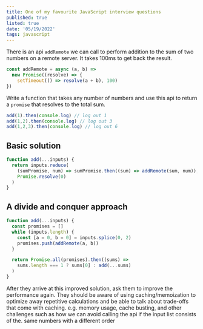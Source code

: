 ```yaml
---
title: One of my favourite JavaScript interview questions 
published: true
listed: true
date: '05/19/2022'
tags: javascript
---
```

There is an api `addRemote` we can call to perform addition to the sum of two numbers on a remote server. It takes 100ms to get back the result.

```javascript
const addRemote = async (a, b) =>
  new Promise((resolve) => {
    setTimeout(() => resolve(a + b), 100)
})
```
Write a function that takes any number of numbers and use this api to return a `promise` that resolves to the total sum.

```javascript
add(1).then(console.log) // log out 1
add(1,2).then(console.log) // log out 3
add(1,2,3).then(console.log) // log out 6
```


## Basic solution
```javascript
function add(...inputs) {
  return inputs.reduce(
    (sumPromise, num) => sumPromise.then((sum) => addRemote(sum, num)),
    Promise.resolve(0)
  )
}
```


## A divide and conquer approach
```javascript
function add(...inputs) {
  const promises = []
  while (inputs.length) {
    const [a = 0, b = 0] = inputs.splice(0, 2)
    promises.push(addRemote(a, b))
  }

  return Promise.all(promises).then((sums) =>
    sums.length === 1 ? sums[0] : add(...sums)
  )
}
```


After they arrive at this improved solution, ask them to improve the performance again. They should be aware of using caching/memoization to optimize away repetitive calculations and be able to talk about trade-offs that come with caching. e.g. memory usage, cache busting, and other challenges such as how we can avoid calling the api if the input list consists of the. same numbers with a different order
